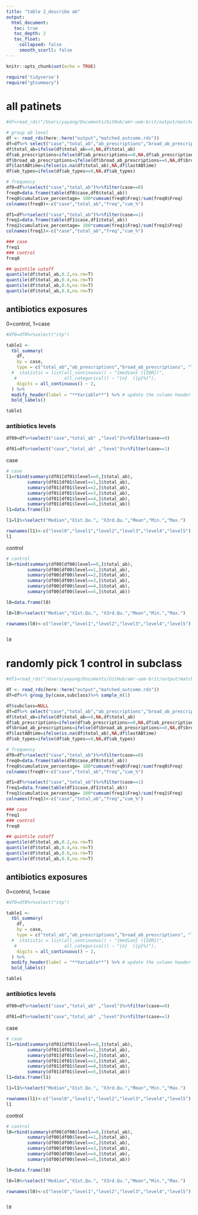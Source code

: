 ```yaml
---
title: "table 2_describe ab"
output: 
  html_document:
   toc: true
   toc_depth: 2
   toc_float:
     collapsed: false
     smooth_scorll: false
---
```




```r
knitr::opts_chunk$set(echo = TRUE)
```


```r
require('tidyverse')
require("gtsummary")
```


# all patinets

```r
#df=read_rds("/Users/yayang/Documents/GitHub/amr-uom-brit/output/matched_outcome.rds")

# group ab level
df <- read_rds(here::here("output","matched_outcome.rds"))
df=df%>% select("case","total_ab","ab_prescriptions","broad_ab_prescriptions" ,"level", "lastABtime","ab_types")
df$total_ab=ifelse(df$total_ab==0,NA,df$total_ab)
df$ab_prescriptions=ifelse(df$ab_prescriptions==0,NA,df$ab_prescriptions)
df$broad_ab_prescriptions=ifelse(df$broad_ab_prescriptions==0,NA,df$broad_ab_prescriptions)
df$lastABtime=ifelse(is.na(df$total_ab),NA,df$lastABtime)
df$ab_types=ifelse(df$ab_types==0,NA,df$ab_types)

```



```r
# frequency
df0=df%>%select("case","total_ab")%>%filter(case==0)
freq0=data.frame(table(df0$case,df0$total_ab))
freq0$cumulative_percentage= 100*cumsum(freq0$Freq)/sum(freq0$Freq)
colnames(freq0)<-c("case","total_ab","freq","cum_%")

df1=df%>%select("case","total_ab")%>%filter(case==1)
freq1=data.frame(table(df1$case,df1$total_ab))
freq1$cumulative_percentage= 100*cumsum(freq1$Freq)/sum(freq1$Freq)
colnames(freq1)<-c("case","total_ab","freq","cum_%")

```


```r
### case
freq1
### control
freq0
```


```r
## quintile cutoff
quantile(df$total_ab,0.2,na.rm=T)
quantile(df$total_ab,0.4,na.rm=T)
quantile(df$total_ab,0.6,na.rm=T)
quantile(df$total_ab,0.8,na.rm=T)
```


## antibiotics exposures
0=control, 1=case

```r

#df0=df0%>%select("stp")

table1 <- 
  tbl_summary(
    df,
    by = case, 
    type = c("total_ab","ab_prescriptions","broad_ab_prescriptions", "lastABtime","ab_types") ~ "continuous2",
  #  statistic = list(all_continuous() ~ "{median} ({IQR})",
   #                  all_categorical() ~ "{n}  ({p}%)"),
    digits = all_continuous() ~ 2,
  ) %>%
  modify_header(label = "**Variable**") %>% # update the column header
  bold_labels() 

table1
```


### antibiotics levels
```r
df00=df%>%select("case","total_ab" ,"level")%>%filter(case==0)

df01=df%>%select("case","total_ab" ,"level")%>%filter(case==1)

```

 case
```r
# case
l1=rbind(summary(df01[df01$level==0,]$total_ab),
        summary(df01[df01$level==1,]$total_ab),
        summary(df01[df01$level==2,]$total_ab),
        summary(df01[df01$level==3,]$total_ab),
        summary(df01[df01$level==4,]$total_ab),
        summary(df01[df01$level==5,]$total_ab))
l1=data.frame(l1)

l1=l1%>%select("Median","X1st.Qu.", "X3rd.Qu.","Mean","Min.","Max.")

rownames(l1)<-c("level0","level1","level2","level3","level4","level5")
l1
```

 control
```r

# control
l0=rbind(summary(df00[df00$level==0,]$total_ab),
        summary(df00[df00$level==1,]$total_ab),
        summary(df00[df00$level==2,]$total_ab),
        summary(df00[df00$level==3,]$total_ab),
        summary(df00[df00$level==4,]$total_ab),
        summary(df00[df00$level==5,]$total_ab))

l0=data.frame(l0)

l0=l0%>%select("Median","X1st.Qu.", "X3rd.Qu.","Mean","Min.","Max.")

rownames(l0)<-c("level0","level1","level2","level3","level4","level5")


l0


```

# randomly pick 1 control in subclass

```r
#df1=read_rds("/Users/yayang/Documents/GitHub/amr-uom-brit/output/matched_outcome.rds")

df <- read_rds(here::here("output","matched_outcome.rds"))
df=df%>% group_by(case,subclass)%>% sample_n(1)

df$subclass=NULL
df=df%>% select("case","total_ab","ab_prescriptions","broad_ab_prescriptions" ,"level", "lastABtime","ab_types")
df$total_ab=ifelse(df$total_ab==0,NA,df$total_ab)
df$ab_prescriptions=ifelse(df$ab_prescriptions==0,NA,df$ab_prescriptions)
df$broad_ab_prescriptions=ifelse(df$broad_ab_prescriptions==0,NA,df$broad_ab_prescriptions)
df$lastABtime=ifelse(is.na(df$total_ab),NA,df$lastABtime)
df$ab_types=ifelse(df$ab_types==0,NA,df$ab_types)


```



```r
# frequency
df0=df%>%select("case","total_ab")%>%filter(case==0)
freq0=data.frame(table(df0$case,df0$total_ab))
freq0$cumulative_percentage= 100*cumsum(freq0$Freq)/sum(freq0$Freq)
colnames(freq0)<-c("case","total_ab","freq","cum_%")

df1=df%>%select("case","total_ab")%>%filter(case==1)
freq1=data.frame(table(df1$case,df1$total_ab))
freq1$cumulative_percentage= 100*cumsum(freq1$Freq)/sum(freq1$Freq)
colnames(freq1)<-c("case","total_ab","freq","cum_%")

```


```r
### case
freq1
### control
freq0
```


```r
## quintile cutoff
quantile(df$total_ab,0.2,na.rm=T)
quantile(df$total_ab,0.4,na.rm=T)
quantile(df$total_ab,0.6,na.rm=T)
quantile(df$total_ab,0.8,na.rm=T)
```


## antibiotics exposures
0=control, 1=case

```r

#df0=df0%>%select("stp")

table1 <- 
  tbl_summary(
    df,
    by = case, 
    type = c("total_ab","ab_prescriptions","broad_ab_prescriptions", "lastABtime","ab_types") ~ "continuous2",
  #  statistic = list(all_continuous() ~ "{median} ({IQR})",
   #                  all_categorical() ~ "{n}  ({p}%)"),
    digits = all_continuous() ~ 2,
  ) %>%
  modify_header(label = "**Variable**") %>% # update the column header
  bold_labels() 

table1
```


### antibiotics levels
```r
df00=df%>%select("case","total_ab" ,"level")%>%filter(case==0)

df01=df%>%select("case","total_ab" ,"level")%>%filter(case==1)

```

 case
```r
# case
l1=rbind(summary(df01[df01$level==0,]$total_ab),
        summary(df01[df01$level==1,]$total_ab),
        summary(df01[df01$level==2,]$total_ab),
        summary(df01[df01$level==3,]$total_ab),
        summary(df01[df01$level==4,]$total_ab),
        summary(df01[df01$level==5,]$total_ab))
l1=data.frame(l1)

l1=l1%>%select("Median","X1st.Qu.", "X3rd.Qu.","Mean","Min.","Max.")

rownames(l1)<-c("level0","level1","level2","level3","level4","level5")
l1
```

 control
```r

# control
l0=rbind(summary(df00[df00$level==0,]$total_ab),
        summary(df00[df00$level==1,]$total_ab),
        summary(df00[df00$level==2,]$total_ab),
        summary(df00[df00$level==3,]$total_ab),
        summary(df00[df00$level==4,]$total_ab),
        summary(df00[df00$level==5,]$total_ab))

l0=data.frame(l0)

l0=l0%>%select("Median","X1st.Qu.", "X3rd.Qu.","Mean","Min.","Max.")

rownames(l0)<-c("level0","level1","level2","level3","level4","level5")


l0


```
